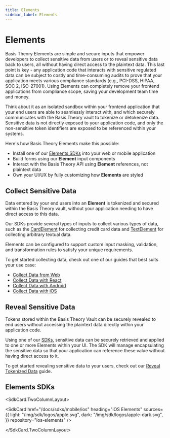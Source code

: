 ```yaml
---
title: Elements
sidebar_label: Elements
---
```



# Elements

Basis Theory Elements are simple and secure inputs that empower developers to collect sensitive data
from users or to reveal sensitive data back to users, all without having direct access to the plaintext data.
This last point is key - any application code that interacts with sensitive regulated data can be subject to costly and
time-consuming audits to prove that your application meets various compliance standards (e.g., PCI-DSS, HIPAA, SOC 2, ISO-27001).
Using Elements can completely remove your frontend applications from compliance scope, saving your development
team time and money.

Think about it as an isolated sandbox within your frontend application that your end users are able to seamlessly
interact with, and which securely communicates with the Basis Theory vault to tokenize or detokenize data.
Sensitive data is not directly exposed to your application code, and only the non-sensitive token identifiers are
exposed to be referenced within your systems.

Here's how Basis Theory Elements make this possible:

- Install one of our [Elements SDKs](#elements-sdks) into your web or mobile application
- Build forms using our **Element** input components
- Interact with the Basis Theory API using **Element** references, not plaintext data
- Own your UI/UX by fully customizing how **Elements** are styled

## Collect Sensitive Data

Data entered by your end users into an **Element** is tokenized and secured within the Basis Theory vault, without your application
needing to have direct access to this data.

Our SDKs provide several types of inputs to collect various types of data, such as the [CardElement](/docs/sdks/web/web-elements/types#card-element)
for collecting credit card data and [TextElement](/docs/sdks/web/web-elements/types#text-element) for collecting arbitrary textual data.

Elements can be configured to support custom input masking, validation, and transformation rules to satisfy your unique requirements.

To get started collecting data, check out one of our guides that best suits your use case:

- [Collect Data from Web](/docs/guides/collect/collect-data-from-web)
- [Collect Data with React](/docs/guides/collect/collect-data-with-react)
- [Collect Data with Android](/docs/guides/collect/collect-data-with-android)
- [Collect Data with iOS](/docs/guides/collect/collect-data-with-ios)

## Reveal Sensitive Data

Tokens stored within the Basis Theory Vault can be securely revealed to end users without accessing the plaintext
data directly within your application code.

Using one of our [SDKs](#elements-sdks), sensitive data can be securely retrieved and applied to one or more Elements within your UI.
The SDK will manage encapsulating the sensitive data so that your application can reference these value without having direct access to it.

To get started revealing sensitive data to your users, check out our [Reveal Tokenized Data](/docs/guides/share/reveal-tokenized-data) guide.

## Elements SDKs

<SdkCard.TwoColumnLayout>
  <SdkCard
    href="/docs/sdks/web/javascript"
    heading="JavaScript Elements SDK"
    icon={SDK.JAVASCRIPT}
    repository="basis-theory-js"
  />

  <SdkCard
    href="/docs/sdks/web/react"
    heading="React Elements SDK"
    icon={SDK.REACT}
    repository="react-elements"
  />

  <SdkCard
    href="/docs/sdks/mobile/ios"
    heading="iOS Elements"
    sources={{
      light: "/img/sdk/logos/apple.svg",
      dark: "/img/sdk/logos/apple-dark.svg",
    }}
    repository="ios-elements"
  />

  <SdkCard
    href="/docs/sdks/mobile/android"
    heading="Android Elements SDK"
    icon={SDK.ANDROID}
    repository="basistheory-android"
  />
</SdkCard.TwoColumnLayout>

